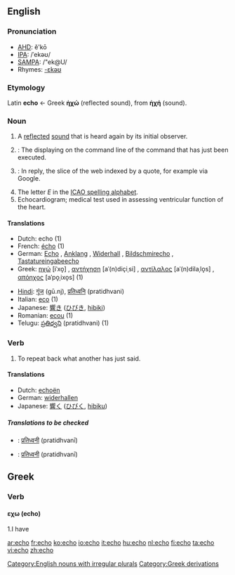 {{see|Echo|echó}}
==English==

===Pronunciation===
*[[w:AHD|AHD]]: ĕ'kō
*[[w:IPA|IPA]]: /ˈekəʊ/
*[[w:SAMPA|SAMPA]]: /"ek@U/
*Rhymes: [[Rhymes:English:-ɛkəʊ|-ɛkəʊ]]

===Etymology===
Latin '''echo''' ← Greek '''ἠχώ''' (reflected sound), from '''ἠχή''' (sound).

===Noun===
{{en-noun|es}}
[[Category:English nouns with irregular plurals]]
# A [[reflect]]ed [[sound]] that is heard again by its initial observer.
# {{computing}}: The displaying on the command line of the command that has just been executed.
# {{computing}}: In reply, the slice of the web indexed by a quote, for example via Google.
# The letter ''E'' in the [[ICAO spelling alphabet]].
# Echocardiogram; medical test used in assessing ventricular function of the heart.

====Translations====
{{top}}
*Dutch: echo {{m}} (1)
*French: [[écho]] {{m}} (1)
*German: [[Echo]] {{n}}, [[Anklang]] {{m}}, [[Widerhall]] {{m}}, [[Bildschmirecho]] {{n}}, [[Tastatureingabeecho]] {{n}}
*Greek: [[ηχώ]] [iˈxo̞] {{f}}, [[αντήχηση]] [aˈ(n)diçiˌsi] {{f}}, [[αντίλαλος]] [aˈ(n)dilaˌlo̞s] {{m}}, [[απόηχος]] [aˈpo̞ˌixo̞s] {{m}} (1)
{{mid}}
*[[Hindi]]: [[गूंज]] (gū.nj), [[प्रतिध्वनि]] (pratidhvani)
*Italian: [[eco]] {{m}} (1)
*Japanese: [[響き]] ([[ひびき]], [[hibiki]])
*Romanian: [[ecou]] {{n}} (1)
*Telugu: [[ప్రతిధ్వని]] (pratidhvani) (1)
{{bottom}}

===Verb===
{{en-verb|echo|es}}

# To repeat back what another has just said.

====Translations====
*Dutch: [[echoën]]
*German: [[widerhallen]]
*Japanese: [[響く]] ([[ひびく]], [[hibiku]])

=====Translations to be checked=====
{{checktrans}}
*{{ttbc|Marathi}}: [[प्रतिध्वनी]] (pratidhvanī)
*{{ttbc|Sanskrit}}: [[प्रतिध्वनी]] (pratidhvanī)

[[Category:Greek derivations]]

==Greek==
===Verb===
====εχω (echo)====
1.I have

[[ar:echo]]
[[fr:echo]]
[[ko:echo]]
[[io:echo]]
[[it:echo]]
[[hu:echo]]
[[nl:echo]]
[[fi:echo]]
[[ta:echo]]
[[vi:echo]]
[[zh:echo]]
